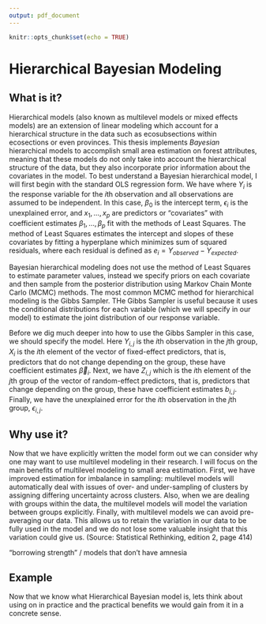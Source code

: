 ```yaml
---
output: pdf_document
---
```


```r
knitr::opts_chunk$set(echo = TRUE)
```

# Hierarchical Bayesian Modeling

## What is it?

Hierarchical models (also known as multilevel models or mixed effects models) are an extension of linear modeling which account for a hierarchical structure in the data such as ecosubsections within ecosections or even provinces. This thesis implements *Bayesian* hierarchical models to accomplish small area estimation on forest attributes, meaning that these models do not only take into account the hierarchical structure of the data, but they also incorporate prior information about the covariates in the model. To best understand a Bayesian hierarchical model, I will first begin with the standard OLS regression form. We have
\begin{align*}
Y_i &= \beta_0 + \beta_1 x_1 + \cdots + \beta_p x_p + \epsilon_i \\
&= \vec{\beta}_i X_i + \epsilon_i
\end{align*}
where $Y_i$ is the response variable for the $i$th observation and all observations are assumed to be independent. In this case, $\beta_0$ is the intercept term, $\epsilon_i$ is the unexplained error, and $x_1, \dots, x_p$ are predictors or "covariates" with coefficient estimates $\beta_1, \dots, \beta_p$ fit with the methods of Least Squares. The method of Least Squares estimates the intercept and slopes of these covariates by fitting a hyperplane which minimizes sum of squared residuals, where each residual is defined as $e_i = Y_{observed} - Y_{expected}$.

Bayesian hierarchical modeling does not use the method of Least Squares to estimate parameter values, instead we specify priors on each covariate and then sample from the posterior distribution using Markov Chain Monte Carlo (MCMC) methods. The most common MCMC method for hierarchical modeling is the Gibbs Sampler. THe Gibbs Sampler is useful because it uses the conditional distributions for each variable (which we will specify in our model) to estimate the joint distribution of our response variable. 

Before we dig much deeper into how to use the Gibbs Sampler in this case, we should specify the model. 
\begin{align*}
Y_{i,j} = \vec{\beta}_i X_i  + b_{i,j} Z_{i,j} + \epsilon_{i,j}
\end{align*}
Here $Y_{i,j}$ is the $i$th observation in the $j$th group, $X_i$ is the $i$th element of the vector of fixed-effect predictors, that is, predictors that do not change depending on the group, these have coefficient estimates $\vec{\beta}_i$. Next, we have $Z_{i,j}$ which is the $i$th element of the $j$th group of the vector of random-effect predictors, that is, predictors that change depending on the group, these have coefficient estimates $b_{i,j}$. Finally, we have the unexplained error for the $i$th observation in the $j$th group, $\epsilon_{i,j}$. 


## Why use it?

Now that we have explicitly written the model form out we can consider why one may want to use multilevel modeling in their research. I will focus on the main benefits of multilevel modeling to small area estimation. First, we have improved estimation for imbalance in sampling: multilevel models will automatically deal with issues of over- and under-sampling of clusters by assigning differing uncertainty across clusters. Also, when we are dealing with groups within the data, the multilevel models will model the variation between groups explicitly. Finally, with multilevel models we can avoid pre-averaging our data. This allows us to retain the variation in our data to be fully used in the model and we do not lose some valuable insight that this variation could give us. (Source: Statistical Rethinking, edition 2, page 414)

"borrowing strength" / models that don't have amnesia

## Example

Now that we know what Hierarchical Bayesian model is, lets think about using on in practice and the practical benefits we would gain from it in a concrete sense.
